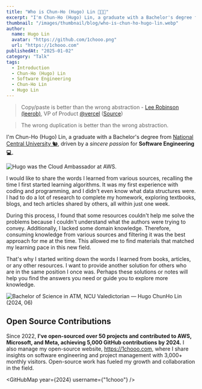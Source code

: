 ```yaml
---
title: "Who is Chun-Ho (Hugo) Lin 👨🏻‍💻"
excerpt: "I'm Chun-Ho (Hugo) Lin, a graduate with a Bachelor's degree from National Central University (NCU) 🐿️, driven by a sincere passion for Software Engineering 💻."
thumbnail: "/images/thumbnail/blog/who-is-chun-ho-hugo-lin.webp"
author:
  name: Hugo Lin
  avatar: "https://github.com/1chooo.png"
  url: "https://1chooo.com"
publishedAt: "2025-01-02"
category: "Talk"
tags:
  - Introduction
  - Chun-Ho (Hugo) Lin
  - Software Engineering
  - Chun-Ho Lin
  - Hugo Lin
---
```


> Copy/paste is better than the wrong abstraction - [Lee Robinson (leerob)](https://leerob.com/), VP of Product [@vercel](https://vercel.com/home) ([Source](https://leerob.com/n/stack))

> The wrong duplication is better than the wrong abstraction.

I'm Chun-Ho (Hugo) Lin, a graduate with a Bachelor's degree from [National Central University 🐿️](https://www.ncu.edu.tw/), driven by a _sincere passion_ for **Software Engineering 💻.**

![Hugo was the Cloud Ambassador at AWS.](https://miro.medium.com/v2/resize:fit:1400/format:webp/1*bLp6dAkksB3iG4kDxMP0bA.jpeg)

I would like to share the words I learned from various sources, recalling the time I first started learning algorithms. It was my first experience with coding and programming, and I didn't even know what data structures were. I had to do a lot of research to complete my homework, exploring textbooks, blogs, and tech articles shared by others, all within just one week.

During this process, I found that some resources couldn't help me solve the problems because I couldn't understand what the authors were trying to convey. Additionally, I lacked some domain knowledge. Therefore, consuming knowledge from various sources and filtering it was the best approach for me at the time. This allowed me to find materials that matched my learning pace in this new field.

That's why I started writing down the words I learned from books, articles, or any other resources. I want to provide another solution for others who are in the same position I once was. Perhaps these solutions or notes will help you find the answers you need or guide you to explore more knowledge.

![Bachelor of Science in ATM, NCU Valedictorian — Hugo ChunHo Lin (2024, 06)](https://miro.medium.com/v2/resize:fit:1400/format:webp/1*I6ElD-AdcBFYeUTIKV7SVg.jpeg)

## Open Source Contributions

Since 2022, **I've open-sourced over 50 projects and contributed to AWS, Microsoft, and Meta, achieving 5,000 GitHub contributions by 2024.** I also manage my open-source website, https://1chooo.com, where I share insights on software engineering and project management with 3,000+ monthly visitors. Open-source work has fueled my growth and collaboration in the field.

<GitHubMap year={2024} username={"1chooo"} />
